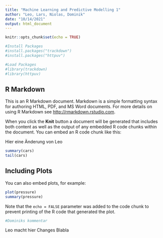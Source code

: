 ```yaml
---
title: "Machine Learning and Predictive Modelling 1"
author: "Leo, Lars, Niolas, Dominik"
date: "10/14/2021"
output: html_document
---
```


```r
knitr::opts_chunk$set(echo = TRUE)

#Install Packages
#install.packages("trackdown")
#install.packages("httpuv")

#Load Packages
#library(trackdown)
#library(httpuv)
```

## R Markdown

This is an R Markdown document. Markdown is a simple formatting syntax for authoring HTML, PDF, and MS Word documents. For more details on using R Markdown see <http://rmarkdown.rstudio.com>.

When you click the **Knit** button a document will be generated that includes both content as well as the output of any embedded R code chunks within the document. You can embed an R code chunk like this:

Hier eine Änderung von Leo

```r
summary(cars)
tail(cars)
```

## Including Plots

You can also embed plots, for example:

```r
plot(pressure)
summary(pressure)
```

Note that the `echo = FALSE` parameter was added to the code chunk to prevent printing of the R code that generated the plot.

```r
#Dominiks kommentar
```


Leo macht hier Changes
Blabla